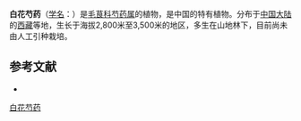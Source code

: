 {{Speciesbox
| name = 白花芍药
| status = 
| status_system = 
| image =
| genus = Paeonia
| species = sterniana
| authority = Fletcher in Journ.
}}

'''白花芍药'''（[[学名|学名]]：{{lang|la|''Paeonia sterniana''}}）是[[毛茛科|毛茛科]][[芍药属|芍药属]]的植物，是中国的特有植物。分布于[[中国大陆|中国大陆]]的[[西藏|西藏]]等地，生长于海拔2,800米至3,500米的地区，多生在山地林下，目前尚未由人工引种栽培。

== 参考文献 ==
<div class="references-small">
* {{cite web| url =http://www.bioinfo.cn/db05/KmzwSpecies.php?action=view&id=15532| title =白花芍药| work =《中国高等植物数据库全库》| publisher =中国科学院微生物研究所| author =昆明植物研究所| accessdate =2009-02-24| deadurl =yes| archiveurl =https://web.archive.org/web/20160305100503/http://www.bioinfo.cn/db05/KmzwSpecies.php?action=view&id=15532| archivedate =2016-03-05}}
</div>
{{Taxonbar|from=Q7124103}}

[[Category:芍药属|白花芍药]]


{{植物小作品}}